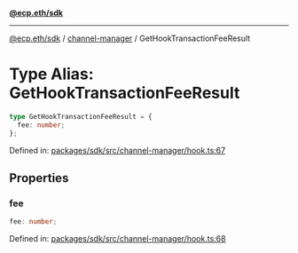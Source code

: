 [**@ecp.eth/sdk**](../../index.mdx)

***

[@ecp.eth/sdk](/sdk-reference/index.mdx) / [channel-manager](/sdk-reference/channel-manager/index.mdx) / GetHookTransactionFeeResult

# Type Alias: GetHookTransactionFeeResult

```ts
type GetHookTransactionFeeResult = {
  fee: number;
};
```

Defined in: [packages/sdk/src/channel-manager/hook.ts:67](https://github.com/ecp-eth/comments-monorepo/blob/main/packages/sdk/src/channel-manager/hook.ts#L67)

## Properties

### fee

```ts
fee: number;
```

Defined in: [packages/sdk/src/channel-manager/hook.ts:68](https://github.com/ecp-eth/comments-monorepo/blob/main/packages/sdk/src/channel-manager/hook.ts#L68)
